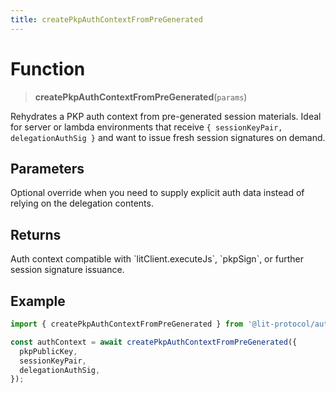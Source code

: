 ```yaml
---
title: createPkpAuthContextFromPreGenerated
---
```


# Function

> **createPkpAuthContextFromPreGenerated**(`params`)

Rehydrates a PKP auth context from pre-generated session materials. Ideal for server or lambda environments that receive `{ sessionKeyPair, delegationAuthSig }` and want to issue fresh session signatures on demand.

## Parameters

<ParamField path="params.pkpPublicKey" type="string" required />
<ParamField path="params.sessionKeyPair" type="SessionKeyPair" required />
<ParamField path="params.delegationAuthSig" type="AuthSig" required />
<ParamField path="params.authData" type="AuthData">
  Optional override when you need to supply explicit auth data instead of relying on the delegation contents.
</ParamField>

## Returns

<ResponseField name="authContext" type="AuthContext">
  Auth context compatible with `litClient.executeJs`, `pkpSign`, or further session signature issuance.
</ResponseField>

## Example

```ts
import { createPkpAuthContextFromPreGenerated } from '@lit-protocol/auth';

const authContext = await createPkpAuthContextFromPreGenerated({
  pkpPublicKey,
  sessionKeyPair,
  delegationAuthSig,
});
```
